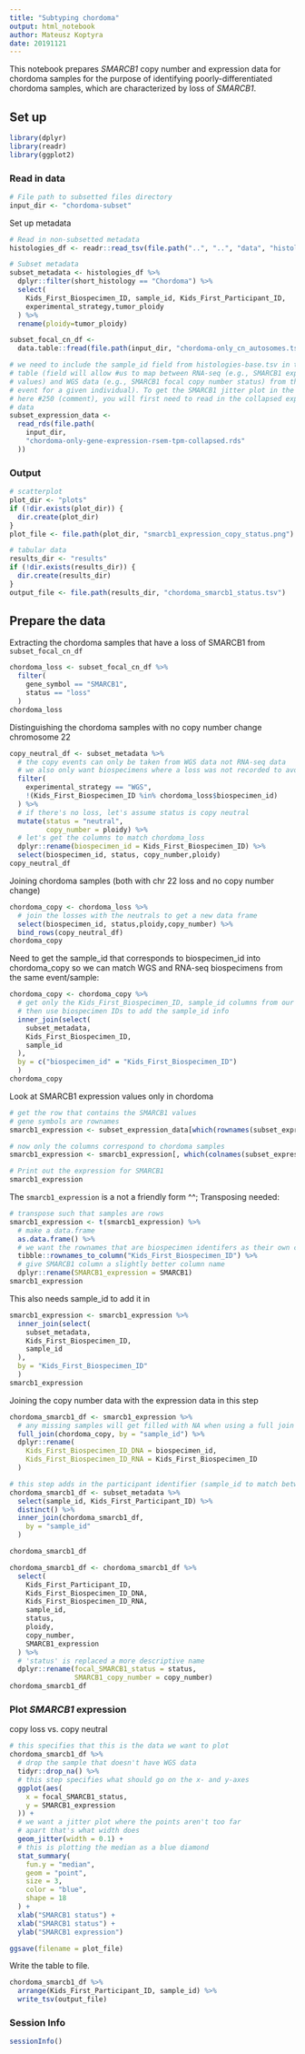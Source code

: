 ```yaml
---
title: "Subtyping chordoma"
output: html_notebook
author: Mateusz Koptyra 
date: 20191121
---
```


This notebook prepares _SMARCB1_ copy number and expression data for chordoma samples for the purpose of identifying poorly-differentiated chordoma samples, which are characterized by loss of _SMARCB1_.

## Set up

```r
library(dplyr)
library(readr)
library(ggplot2)
```

### Read in data

```r
# File path to subsetted files directory
input_dir <- "chordoma-subset"
```

Set up metadata

```r
# Read in non-subsetted metadata
histologies_df <- readr::read_tsv(file.path("..", "..", "data", "histologies-base-adapt.tsv"), guess_max = 10000)

# Subset metadata
subset_metadata <- histologies_df %>%
  dplyr::filter(short_histology == "Chordoma") %>%
  select(
    Kids_First_Biospecimen_ID, sample_id, Kids_First_Participant_ID,
    experimental_strategy,tumor_ploidy
  ) %>%
  rename(ploidy=tumor_ploidy)
```

```r
subset_focal_cn_df <-
  data.table::fread(file.path(input_dir, "chordoma-only_cn_autosomes.tsv.gz"))
```

```r
# we need to include the sample_id field from histologies-base.tsv in the final
# table (field will allow #us to map between RNA-seq (e.g., SMARCB1 expression
# values) and WGS data (e.g., SMARCB1 focal copy number status) from the same
# event for a given individual). To get the SMARCB1 jitter plot in the photo
# here #250 (comment), you will first need to read in the collapsed expression
# data
subset_expression_data <-
  read_rds(file.path(
    input_dir,
    "chordoma-only-gene-expression-rsem-tpm-collapsed.rds"
  ))
```

### Output

```r
# scatterplot
plot_dir <- "plots"
if (!dir.exists(plot_dir)) {
  dir.create(plot_dir)
}
plot_file <- file.path(plot_dir, "smarcb1_expression_copy_status.png")

# tabular data
results_dir <- "results"
if (!dir.exists(results_dir)) {
  dir.create(results_dir)
}
output_file <- file.path(results_dir, "chordoma_smarcb1_status.tsv")
```

## Prepare the data

Extracting the chordoma samples that have a loss of SMARCB1 from `subset_focal_cn_df`

```r
chordoma_loss <- subset_focal_cn_df %>%
  filter(
    gene_symbol == "SMARCB1",
    status == "loss"
  )
chordoma_loss
```

Distinguishing the chordoma samples with no copy number change chromosome 22
```r
copy_neutral_df <- subset_metadata %>%
  # the copy events can only be taken from WGS data not RNA-seq data
  # we also only want biospecimens where a loss was not recorded to avoid duplicates
  filter(
    experimental_strategy == "WGS",
    !(Kids_First_Biospecimen_ID %in% chordoma_loss$biospecimen_id)
  ) %>%
  # if there's no loss, let's assume status is copy neutral
  mutate(status = "neutral",
         copy_number = ploidy) %>%
  # let's get the columns to match chordoma_loss
  dplyr::rename(biospecimen_id = Kids_First_Biospecimen_ID) %>%
  select(biospecimen_id, status, copy_number,ploidy)
copy_neutral_df
```

Joining chordoma samples (both with chr 22 loss and no copy number change)
```r
chordoma_copy <- chordoma_loss %>%
  # join the losses with the neutrals to get a new data frame
  select(biospecimen_id, status,ploidy,copy_number) %>%
  bind_rows(copy_neutral_df)
chordoma_copy
```

Need to get the sample_id that corresponds to biospecimen_id into chordoma_copy so we can match WGS and RNA-seq biospecimens from the same event/sample:
```r
chordoma_copy <- chordoma_copy %>%
  # get only the Kids_First_Biospecimen_ID, sample_id columns from our identifier data.frame
  # then use biospecimen IDs to add the sample_id info
  inner_join(select(
    subset_metadata,
    Kids_First_Biospecimen_ID,
    sample_id
  ),
  by = c("biospecimen_id" = "Kids_First_Biospecimen_ID")
  )
chordoma_copy
```

Look at SMARCB1 expression values only in chordoma

```r
# get the row that contains the SMARCB1 values
# gene symbols are rownames
smarcb1_expression <- subset_expression_data[which(rownames(subset_expression_data) == "SMARCB1"), ]
```

```r
# now only the columns correspond to chordoma samples
smarcb1_expression <- smarcb1_expression[, which(colnames(subset_expression_data) %in% subset_metadata$Kids_First_Biospecimen_ID) ]

# Print out the expression for SMARCB1
smarcb1_expression
```

The `smarcb1_expression` is a not a friendly form ^^; Transposing needed: 

```r
# transpose such that samples are rows
smarcb1_expression <- t(smarcb1_expression) %>%
  # make a data.frame
  as.data.frame() %>%
  # we want the rownames that are biospecimen identifers as their own column called Kids_First_Biospecimen_ID
  tibble::rownames_to_column("Kids_First_Biospecimen_ID") %>%
  # give SMARCB1 column a slightly better column name
  dplyr::rename(SMARCB1_expression = SMARCB1)
smarcb1_expression
```

This also needs sample_id to add it in
```r
smarcb1_expression <- smarcb1_expression %>%
  inner_join(select(
    subset_metadata,
    Kids_First_Biospecimen_ID,
    sample_id
  ),
  by = "Kids_First_Biospecimen_ID"
  )
smarcb1_expression
```

Joining the copy number data with the expression data in this step
```r
chordoma_smarcb1_df <- smarcb1_expression %>%
  # any missing samples will get filled with NA when using a full join
  full_join(chordoma_copy, by = "sample_id") %>%
  dplyr::rename(
    Kids_First_Biospecimen_ID_DNA = biospecimen_id,
    Kids_First_Biospecimen_ID_RNA = Kids_First_Biospecimen_ID
  )

# this step adds in the participant identifier (sample_id to match between the two data.frame)
chordoma_smarcb1_df <- subset_metadata %>%
  select(sample_id, Kids_First_Participant_ID) %>%
  distinct() %>%
  inner_join(chordoma_smarcb1_df,
    by = "sample_id"
  )

chordoma_smarcb1_df
```

```r
chordoma_smarcb1_df <- chordoma_smarcb1_df %>%
  select(
    Kids_First_Participant_ID,
    Kids_First_Biospecimen_ID_DNA,
    Kids_First_Biospecimen_ID_RNA,
    sample_id,
    status,
    ploidy,
    copy_number,
    SMARCB1_expression
  ) %>%
  # 'status' is replaced a more descriptive name
  dplyr::rename(focal_SMARCB1_status = status,
                SMARCB1_copy_number = copy_number)
chordoma_smarcb1_df
```

### Plot _SMARCB1_ expression

copy loss vs. copy neutral 

```r
# this specifies that this is the data we want to plot
chordoma_smarcb1_df %>%
  # drop the sample that doesn't have WGS data
  tidyr::drop_na() %>%
  # this step specifies what should go on the x- and y-axes
  ggplot(aes(
    x = focal_SMARCB1_status,
    y = SMARCB1_expression
  )) +
  # we want a jitter plot where the points aren't too far
  # apart that's what width does
  geom_jitter(width = 0.1) +
  # this is plotting the median as a blue diamond
  stat_summary(
    fun.y = "median",
    geom = "point",
    size = 3,
    color = "blue",
    shape = 18
  ) +
  xlab("SMARCB1 status") +
  xlab("SMARCB1 status") +
  ylab("SMARCB1 expression")
```

```r
ggsave(filename = plot_file)
```

Write the table to file.

```r
chordoma_smarcb1_df %>%
  arrange(Kids_First_Participant_ID, sample_id) %>%
  write_tsv(output_file)
```

### Session Info

```r
sessionInfo()
```

